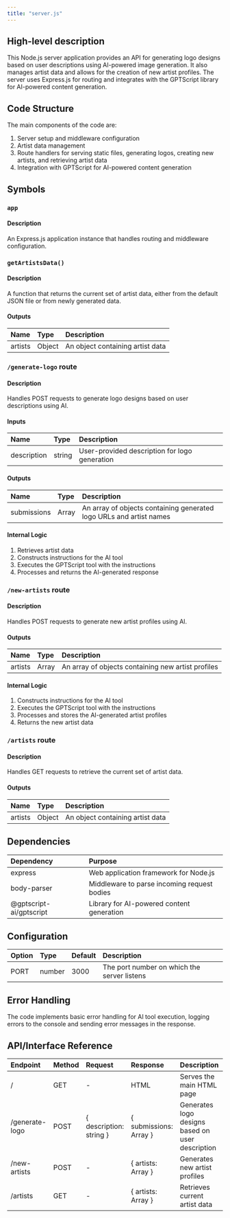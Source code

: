 ```yaml
---
title: "server.js"
---
```


## High-level description
This Node.js server application provides an API for generating logo designs based on user descriptions using AI-powered image generation. It also manages artist data and allows for the creation of new artist profiles. The server uses Express.js for routing and integrates with the GPTScript library for AI-powered content generation.

## Code Structure
The main components of the code are:
1. Server setup and middleware configuration
2. Artist data management
3. Route handlers for serving static files, generating logos, creating new artists, and retrieving artist data
4. Integration with GPTScript for AI-powered content generation

## Symbols

### `app`
#### Description
An Express.js application instance that handles routing and middleware configuration.

### `getArtistsData()`
#### Description
A function that returns the current set of artist data, either from the default JSON file or from newly generated data.

#### Outputs
| Name | Type | Description |
|:-----|:-----|:------------|
| artists | Object | An object containing artist data |

### `/generate-logo` route
#### Description
Handles POST requests to generate logo designs based on user descriptions using AI.

#### Inputs
| Name | Type | Description |
|:-----|:-----|:------------|
| description | string | User-provided description for logo generation |

#### Outputs
| Name | Type | Description |
|:-----|:-----|:------------|
| submissions | Array | An array of objects containing generated logo URLs and artist names |

#### Internal Logic
1. Retrieves artist data
2. Constructs instructions for the AI tool
3. Executes the GPTScript tool with the instructions
4. Processes and returns the AI-generated response

### `/new-artists` route
#### Description
Handles POST requests to generate new artist profiles using AI.

#### Outputs
| Name | Type | Description |
|:-----|:-----|:------------|
| artists | Array | An array of objects containing new artist profiles |

#### Internal Logic
1. Constructs instructions for the AI tool
2. Executes the GPTScript tool with the instructions
3. Processes and stores the AI-generated artist profiles
4. Returns the new artist data

### `/artists` route
#### Description
Handles GET requests to retrieve the current set of artist data.

#### Outputs
| Name | Type | Description |
|:-----|:-----|:------------|
| artists | Object | An object containing artist data |

## Dependencies
| Dependency | Purpose |
|:-----------|:--------|
| express | Web application framework for Node.js |
| body-parser | Middleware to parse incoming request bodies |
| @gptscript-ai/gptscript | Library for AI-powered content generation |

## Configuration
| Option | Type | Default | Description |
|:-------|:-----|:--------|:------------|
| PORT | number | 3000 | The port number on which the server listens |

## Error Handling
The code implements basic error handling for AI tool execution, logging errors to the console and sending error messages in the response.

## API/Interface Reference
| Endpoint | Method | Request | Response | Description |
|:---------|:-------|:--------|:---------|:------------|
| / | GET | - | HTML | Serves the main HTML page |
| /generate-logo | POST | { description: string } | { submissions: Array } | Generates logo designs based on user description |
| /new-artists | POST | - | { artists: Array } | Generates new artist profiles |
| /artists | GET | - | { artists: Array } | Retrieves current artist data |